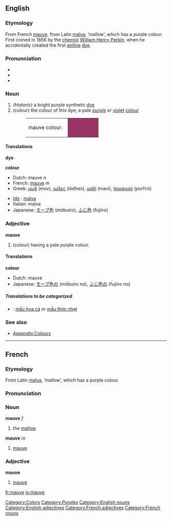 ==English==
{{wikipedia}}
===Etymology===
From French [[mauve#French|mauve]], from Latin [[malva]], ‘mallow’, which has a purple colour. First coined in 1856 by the [[chemist]] [[w:William Henry Perkin|William Henry Perkin]], when he accidentally created the first [[aniline]] [[dye]].

===Pronunciation===
*{{IPA|/məʊv/}}
*{{audio|en-us-mauve.ogg|Audio (US)}}
*{{audio|en-us-mauve2.ogg|Audio (US) (alternate)}}

===Noun===
{{en-noun|mauve|mauves}}
# ''(Historic)'' a bright purple synthetic [[dye]]
#(colour) the colour of this dye; a pale [[purple]] or [[violet]] [[color|colour]]
#:<table><tr><td>mauve colour: &nbsp;</td><td bgcolor="#993366" width="80">&nbsp; </td></tr></table>

{{seeCites}}

====Translations====
'''dye'''
{{top}}
{{mid}}
{{bottom}}

'''colour'''
{{top}}
*Dutch: mauve ''n''
*French: [[mauve#French|mauve]] ''m''
*Greek: [[μωβ]] (mov), [[ιώδες]] (iódhes), [[μαβί]] (maví), [[πορφυρό]] (porfiró)
{{mid}}
*[[Ido]] : [[malva]]
*Italian: malva
*Japanese: [[モーブ色]] (mōbuiro), [[ふじ色]] (fujiiro)
{{bottom}}

===Adjective===
'''mauve'''
#(colour) having a pale purple colour. 

{{seeCites}}

====Translations====
'''colour'''
{{top}}
*Dutch: mauve
*Japanese: [[モーブ色]]の (mōbuiro no), [[ふじ色]]の (fujiiro no)
{{mid}}
{{bottom}}

=====Translations to be categorized=====
{{checktrans}}
<!--Remove this section once all of the translations below have been moved into the tables above.-->
*{{ttbc|Vietnamese}}: [[mầu hoa cà]] or [[mầu thím nhạt]]

===See also===
*[[Wiktionary_Appendix:Colours|Appendix:Colours]]

[[Category:Colors]]
[[Category:Purples]]
[[Category:English nouns]]
[[Category:English adjectives]]

----
==French==
===Etymology===
From Latin [[malva]], ‘mallow’, which has a purple colour.

===Pronunciation===
{{IPA|/mov/}}

===Noun===
'''mauve''' ''f''
# the [[mallow]]

'''mauve''' ''m''
# [[mauve#English|mauve]]

===Adjective===
'''mauve'''
# [[mauve#English|mauve]]

[[Category:French adjectives]]
[[Category:French nouns]]

[[fr:mauve]]
[[io:mauve]]